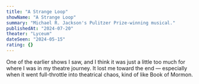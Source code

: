 ```yaml
---
title: "A Strange Loop"
showName: "A Strange Loop"
summary: "Michael R. Jackson's Pulitzer Prize-winning musical."
publishedAt: "2024-07-20"
theater: "Lyceum"
dateSeen: "2024-05-15"
rating: {}
---
```


One of the earlier shows I saw, and I think it was just a little too much for where I was in my theatre journey. It lost me toward the end — especially when it went full-throttle into theatrical chaos, kind of like Book of Mormon.
